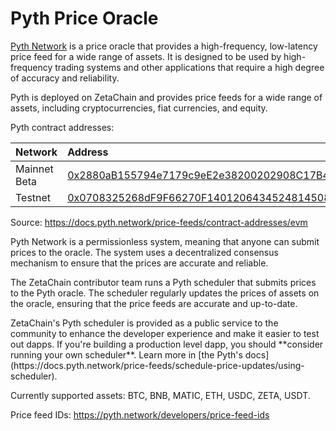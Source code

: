 
# Pyth Price Oracle

[Pyth Network](https://docs.pyth.network/) is a price oracle that provides a
high-frequency, low-latency price feed for a wide range of assets. It is
designed to be used by high-frequency trading systems and other applications
that require a high degree of accuracy and reliability.

Pyth is deployed on ZetaChain and provides price feeds for a wide range of
assets, including cryptocurrencies, fiat currencies, and equity.

Pyth contract addresses:

| Network      | Address                                                                                                                                    |
| :----------- | :----------------------------------------------------------------------------------------------------------------------------------------- |
| Mainnet Beta | [0x2880aB155794e7179c9eE2e38200202908C17B43](https://zetachain.blockscout.com/address/0x2880aB155794e7179c9eE2e38200202908C17B43)          |
| Testnet      | [0x0708325268dF9F66270F1401206434524814508b](https://zetachain-athens-3.blockscout.com/address/0x0708325268dF9F66270F1401206434524814508b) |

Source: https://docs.pyth.network/price-feeds/contract-addresses/evm

Pyth Network is a permissionless system, meaning that anyone can submit prices
to the oracle. The system uses a decentralized consensus mechanism to ensure
that the prices are accurate and reliable.

The ZetaChain contributor team runs a Pyth scheduler that submits prices to the
Pyth oracle. The scheduler regularly updates the prices of assets on the oracle,
ensuring that the price feeds are accurate and up-to-date.

<Alert variant="info">
  ZetaChain's Pyth scheduler is provided as a public service to the community to enhance the developer experience and
  make it easier to test out dapps. If you're building a production level dapp, you should **consider running your own
  scheduler**. Learn more in [the Pyth's
  docs](https://docs.pyth.network/price-feeds/schedule-price-updates/using-scheduler).
</Alert>

Currently supported assets: BTC, BNB, MATIC, ETH, USDC, ZETA, USDT.

Price feed IDs: https://pyth.network/developers/price-feed-ids
